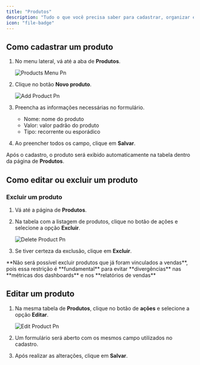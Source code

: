 ```yaml
---
title: "Produtos"
description: "Tudo o que você precisa saber para cadastrar, organizar e gerenciar seus produtos no gc vendas."
icon: "file-badge"
---
```


## Como cadastrar um produto

1. No menu lateral, vá até a aba de **Produtos**.

   ![Products Menu Pn](/images/vendas/produtos/products-menu.png)
2. Clique no botão **Novo produto**.

   ![Add Product Pn](/images/vendas/produtos/add-product.png)
3. Preencha as informações necessárias no formulário.
   - Nome:  nome do produto
   - Valor: valor padrão do produto
   - Tipo: recorrente ou esporádico
4. Ao preencher todos os campo, clique em **Salvar**.

Após o cadastro, o produto será exibido automaticamente na tabela dentro da página de **Produtos**.

## Como editar ou excluir um  produto

### Excluir um produto

1. Vá até a página de  **Produtos**.
2. Na tabela com a listagem de produtos, clique no botão de ações e selecione a opção **Excluir**.

   ![Delete Product Pn](/images/vendas/produtos/delete-product.png)
3. Se tiver certeza da exclusão, clique em **Excluir**.

<Warning>
  **Não será possível excluir produtos que já foram vinculados a vendas**, pois essa restrição é **fundamental** para evitar **divergências** nas **métricas dos dashboards** e nos **relatórios de vendas**
</Warning>

## Editar um produto

1. Na mesma tabela de **Produtos**, clique no botão de **ações** e selecione a opção **Editar**.

   ![Edit Product Pn](/images/vendas/produtos/edit-product.png)
2. Um formulário será aberto com os mesmos campo utilizados no cadastro.
3. Após realizar as alterações, clique em **Salvar**.